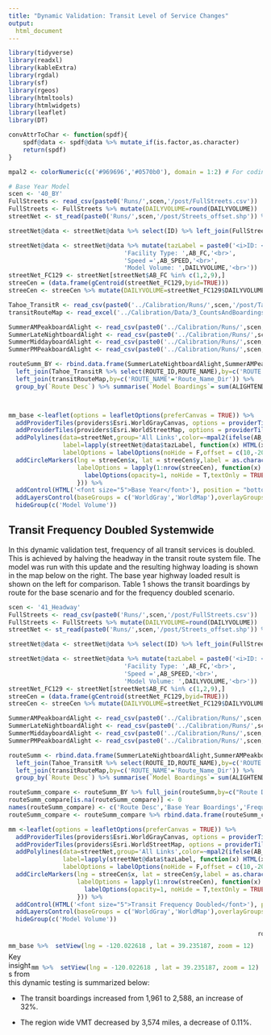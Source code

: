 ```yaml
---
title: "Dynamic Validation: Transit Level of Service Changes"
output: 
  html_document
---
```



```r
library(tidyverse)
library(readxl)
library(kableExtra)
library(rgdal)
library(sf)
library(rgeos)
library(htmltools)
library(htmlwidgets)
library(leaflet)
library(DT)

convAttrToChar <- function(spdf){
    spdf@data <- spdf@data %>% mutate_if(is.factor,as.character)
    return(spdf)
}

mpal2 <- colorNumeric(c('#969696','#0570b0'), domain = 1:2) # For coding centroid connectors vs. other links

```



```r
# Base Year Model
scen <- '40_BY'
FullStreets <- read_csv(paste0('Runs/',scen,'/post/FullStreets.csv'))
FullStreets <- FullStreets %>% mutate(DAILYVOLUME=round(DAILYVOLUME))
streetNet <- st_read(paste0('Runs/',scen,'/post/Streets_offset.shp')) %>% as('Spatial') %>% convAttrToChar()

streetNet@data <- streetNet@data %>% select(ID) %>% left_join(FullStreets %>% select(ID,AB_FC,AB_SPEED,DAILYVOLUME),by=c('ID'='ID')) 

streetNet@data <- streetNet@data %>% mutate(tazLabel = paste0('<i>ID: </i>',ID,'<br>',
                                'Facility Type: ',AB_FC,'<br>',
                                'Speed =',AB_SPEED,'<br>',
                                'Model Volume: ',DAILYVOLUME,'<br>'))
streetNet_FC129 <- streetNet[streetNet$AB_FC %in% c(1,2,9),]
streeCen = (data.frame(gCentroid(streetNet_FC129,byid=TRUE)))
streeCen <- streeCen %>% mutate(DAILYVOLUME=streetNet_FC129$DAILYVOLUME)

Tahoe_TransitR <- read_csv(paste0('../Calibration/Runs/',scen,'/post/Tahoe_TransitR.csv'))
transitRouteMap <- read_excel('../Calibration/Data/3_CountsAndBoardings.xlsx','TransitBoardsings','G2:H28')

SummerAMPeakboardAlight <- read_csv(paste0('../Calibration/Runs/',scen,'/post/SummerAMPeakboardAlight.csv'))
SummerLateNightboardAlight <- read_csv(paste0('../Calibration/Runs/',scen,'/post/SummerLateNightboardAlight.csv'))
SummerMiddayboardAlight <- read_csv(paste0('../Calibration/Runs/',scen,'/post/SummerMiddayboardAlight.csv'))
SummerPMPeakboardAlight <- read_csv(paste0('../Calibration/Runs/',scen,'/post/SummerPMPeakboardAlight.csv'))

routeSumm_BY <- rbind.data.frame(SummerLateNightboardAlight,SummerAMPeakboardAlight,SummerMiddayboardAlight,SummerPMPeakboardAlight) %>% 
  left_join(Tahoe_TransitR %>% select(ROUTE_ID,ROUTE_NAME),by=c('ROUTE'='ROUTE_ID')) %>% 
  left_join(transitRouteMap,by=c('ROUTE_NAME'='Route_Name_Dir')) %>% 
  group_by(`Route Desc`) %>% summarise(`Model Boardings`= sum(ALIGHTEND))



mm_base <-leaflet(options = leafletOptions(preferCanvas = TRUE)) %>% 
  addProviderTiles(providers$Esri.WorldGrayCanvas, options = providerTileOptions(updateWhenZooming = FALSE,updateWhenIdle = TRUE),group='WorldGray') %>% 
  addProviderTiles(providers$Esri.WorldStreetMap, options = providerTileOptions(updateWhenZooming = FALSE,updateWhenIdle = TRUE),group='WorldMap') %>% 
  addPolylines(data=streetNet,group='All Links',color=~mpal2(ifelse(AB_FC==9,2,1)),weight = 2,
               label=lapply(streetNet@data$tazLabel, function(x) HTML(x)),
               labelOptions = labelOptions(noHide = F,offset = c(10,-20))) %>% 
  addCircleMarkers(lng = streeCen$x, lat = streeCen$y,label = as.character((streeCen$DAILYVOLUME)),group='Model Volume',opacity=0,radius = 1,
                   labelOptions = lapply(1:nrow(streeCen), function(x) {
                     labelOptions(opacity=1, noHide = T,textOnly = TRUE,textsize='10px',direction = 'auto', offset=c(0,0)) 
                   })) %>%   
  addControl(HTML('<font size="5">Base Year</font>'), position = "bottomleft") %>% 
  addLayersControl(baseGroups = c('WorldGray','WorldMap'),overlayGroups = c('All Links','Model Volume'),options = layersControlOptions(collapsed = F)  ) %>% 
  hideGroup(c('Model Volume'))

```

## Transit Frequency Doubled Systemwide

In this dynamic validation test, frequency of all transit services is doubled. This is achieved by halving the headway in the transit route system file. The model was run with this update and the resulting highway loading is shown in the map below on the right. The base year highway loaded result is shown on the left for comparison. Table 1 shows the transit boardings by route for the base scenario and for the frequency doubled scenario.

```r
scen <- '41_Headway'
FullStreets <- read_csv(paste0('Runs/',scen,'/post/FullStreets.csv'))
FullStreets <- FullStreets %>% mutate(DAILYVOLUME=round(DAILYVOLUME))
streetNet <- st_read(paste0('Runs/',scen,'/post/Streets_offset.shp')) %>% as('Spatial') %>% convAttrToChar()

streetNet@data <- streetNet@data %>% select(ID) %>% left_join(FullStreets %>% select(ID,AB_FC,AB_SPEED,DAILYVOLUME),by=c('ID'='ID')) 

streetNet@data <- streetNet@data %>% mutate(tazLabel = paste0('<i>ID: </i>',ID,'<br>',
                                'Facility Type: ',AB_FC,'<br>',
                                'Speed =',AB_SPEED,'<br>',
                                'Model Volume: ',DAILYVOLUME,'<br>'))
streetNet_FC129 <- streetNet[streetNet$AB_FC %in% c(1,2,9),]
streeCen = (data.frame(gCentroid(streetNet_FC129,byid=TRUE)))
streeCen <- streeCen %>% mutate(DAILYVOLUME=streetNet_FC129$DAILYVOLUME)

SummerAMPeakboardAlight <- read_csv(paste0('../Calibration/Runs/',scen,'/post/SummerAMPeakboardAlight.csv'))
SummerLateNightboardAlight <- read_csv(paste0('../Calibration/Runs/',scen,'/post/SummerLateNightboardAlight.csv'))
SummerMiddayboardAlight <- read_csv(paste0('../Calibration/Runs/',scen,'/post/SummerMiddayboardAlight.csv'))
SummerPMPeakboardAlight <- read_csv(paste0('../Calibration/Runs/',scen,'/post/SummerPMPeakboardAlight.csv'))

routeSumm <- rbind.data.frame(SummerLateNightboardAlight,SummerAMPeakboardAlight,SummerMiddayboardAlight,SummerPMPeakboardAlight) %>% 
  left_join(Tahoe_TransitR %>% select(ROUTE_ID,ROUTE_NAME),by=c('ROUTE'='ROUTE_ID')) %>% 
  left_join(transitRouteMap,by=c('ROUTE_NAME'='Route_Name_Dir')) %>% 
  group_by(`Route Desc`) %>% summarise(`Model Boardings`= sum(ALIGHTEND))

routeSumm_compare <- routeSumm_BY %>% full_join(routeSumm,by=c("Route Desc"))
routeSumm_compare[is.na(routeSumm_compare)] <- 0
names(routeSumm_compare) <- c('Route Desc','Base Year Boardings','Frequency Doubled Boardings')
routeSumm_compare <- routeSumm_compare %>% rbind.data.frame(routeSumm_compare %>% summarise_if(is.numeric,sum) %>% mutate(`Route Desc`='Total'))

mm <-leaflet(options = leafletOptions(preferCanvas = TRUE)) %>% 
  addProviderTiles(providers$Esri.WorldGrayCanvas, options = providerTileOptions(updateWhenZooming = FALSE,updateWhenIdle = TRUE),group='WorldGray') %>% 
  addProviderTiles(providers$Esri.WorldStreetMap, options = providerTileOptions(updateWhenZooming = FALSE,updateWhenIdle = TRUE),group='WorldMap') %>% 
  addPolylines(data=streetNet,group='All Links',color=~mpal2(ifelse(AB_FC==9,2,1)),weight = 2,
               label=lapply(streetNet@data$tazLabel, function(x) HTML(x)),
               labelOptions = labelOptions(noHide = F,offset = c(10,-20))) %>% 
  addCircleMarkers(lng = streeCen$x, lat = streeCen$y,label = as.character((streeCen$DAILYVOLUME)),group='Model Volume',opacity=0,radius = 1,
                   labelOptions = lapply(1:nrow(streeCen), function(x) {
                     labelOptions(opacity=1, noHide = T,textOnly = TRUE,textsize='10px',direction = 'auto', offset=c(0,0)) 
                   })) %>%   
  addControl(HTML('<font size="5">Transit Frequency Doubled</font>'), position = "bottomleft") %>% 
  addLayersControl(baseGroups = c('WorldGray','WorldMap'),overlayGroups = c('All Links','Model Volume'),options = layersControlOptions(collapsed = F)  ) %>% 
  hideGroup(c('Model Volume'))

```

<div style= "float:left;position: relative; top: 10px;">
```r
mm_base %>%  setView(lng = -120.022618 , lat = 39.235187, zoom = 12) 
```
</div>


<div style= "float:right;position: relative; top: 10px;">
```r
mm %>%  setView(lng = -120.022618 , lat = 39.235187, zoom = 12) 
```
</div>

```r

routeSumm_compare %>% kable(caption = 'Table 1: Boardings comparison')    %>%
  kable_styling(bootstrap_options = c("striped", "hover"))
```  
  
Key insights from this dynamic testing is summarized below:

+ The transit boardings increased from 1,961 to 2,588, an increase of 32%. 

+ The region wide VMT decreased by 3,574 miles, a decrease of 0.11%.

